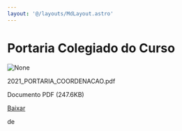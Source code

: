 ```yaml
---
layout: '@/layouts/MdLayout.astro'
---
```






Portaria Colegiado do Curso
===========================









<Image src="https://arapiraca.ufal.br/graduacao/ciencia-da-computacao/documentos/portarias/colegiado-do-curso-de-ciencia-da-computacao/%2b%2bplone%2b%2bufalprofile/imgs/file-icon.png" alt="None" inferSize />

 2021\_PORTARIA\_COORDENACAO.pdf  

 Documento PDF
 (247.6KB)
 

[Baixar](%40%40download/file/2021_PORTARIA_COORDENACAO.pdf)























 de 












